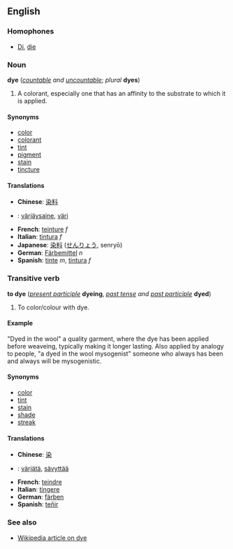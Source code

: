 ==English==

===Homophones===
*[[Di]], [[die]]

===Noun===
'''dye''' (''[[countable]] and [[uncountable]]''; ''plural'' '''dyes''')

#A colorant, especially one that has an affinity to the substrate to which it is applied.

====Synonyms====
*[[color]]
*[[colorant]]
*[[tint]]
*[[pigment]]
*[[stain]]
*[[tincture]]

====Translations====
*'''Chinese''': [[染]][[料]]
*{{fi}}: [[värjäysaine]], [[väri]]
*'''French''': [[teinture]] ''f''
*'''Italian''': [[tintura]] ''f''
*'''Japanese''': [[染料]] ([[せんりょう]], senry&#333;)
*'''German''': [[Färbemittel]] ''n''
*'''Spanish''': [[tinte]] ''m'', [[tintura]] ''f''

===Transitive verb===
'''to dye''' (''[[present participle]]'' '''dyeing''', ''[[past tense]] and [[past participle]]'' '''dyed''')

#To color/colour with dye.

====Example====
"Dyed in the wool" a quality garment, where the dye has been applied before weaveing, typically making it longer lasting.
Also applied by analogy to people, "a dyed in the wool mysogenist" someone who always has been and always will be mysogenistic.

====Synonyms====
*[[color]]
*[[tint]]
*[[stain]]
*[[shade]]
*[[streak]]

====Translations====
*'''Chinese''': [[染]]
*{{fi}}: [[värjätä]], [[sävyttää]]
*'''French''': [[teindre]]
*'''Italian''': [[tingere]]
*'''German''': [[färben]]
*'''Spanish''': [[teñir]]

===See also===
*[[w:Dye|Wikipedia article on dye]]